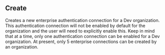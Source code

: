 
## Create

<OperationInfo method='post' path='/dev-orgs.auth-connections.create' />

Creates a new enterprise authentication connection for a Dev
organization. This authentication connection will not be enabled by
default for the organization and the user will need to explicitly
enable this. Keep in mind that at a time, only one authentication
connection can be enabled for a Dev organization. At present, only 5
enterprise connections can be created by an organization.

